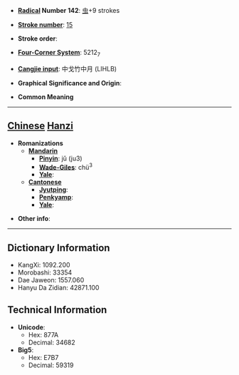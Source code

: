 * '''[[Wiktionary:Chinese radical index| Radical]] Number 142''': [[Wiktionary:Chinese radical index 虫|虫]]+9 strokes

* '''[[Wiktionary:Chinese total strokes index|Stroke number]]''': [[Wiktionary:Chinese total strokes index 15|15]]

* '''Stroke order''': 

* '''[[Wiktionary:Chinese four corner index|Four-Corner System]]''': 5212<sub>7</sub>

* '''[[Wiktionary:Chinese Cangjie index|Cangjie input]]''': 中戈竹中月 (LIHLB)

* '''Graphical Significance and Origin''': 

* '''Common Meaning'''

----

== [[Chinese]] [[Hanzi]] ==

* '''Romanizations'''
** '''[[Mandarin]]'''
*** '''[[Pinyin]]''': jǔ (ju3)
*** '''[[Wade-Giles]]''': chü<sup>3</sup>
*** '''[[Yale]]''': 
** '''[[Cantonese]]'''
*** '''[[Jyutping]]''':
*** '''[[Penkyamp]]''': 
*** '''[[Yale]]''': 

* '''Other info''': 

----

== Dictionary Information ==

* KangXi: 1092.200
* Morobashi: 33354
* Dae Jaweon: 1557.060
* Hanyu Da Zidian: 42871.100

== Technical Information ==

* '''Unicode''':
** Hex: 877A
** Decimal: 34682
* '''Big5''':
** Hex: E7B7
** Decimal: 59319